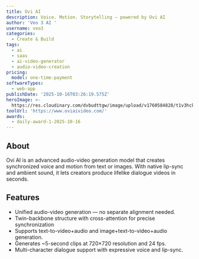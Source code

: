 ```yaml
---
title: Ovi AI
description: Voice. Motion. Storytelling — powered by Ovi AI
author: 'Veo 3 AI '
username: veo3
categories:
  - Create & Build
tags:
  - ai
  - saas
  - ai-video-generator
  - audio-video-creation
pricing:
  model: one-time-payment
softwareTypes:
  - web-app
publishDate: '2025-10-16T03:26:19.575Z'
heroImage: >-
  https://res.cloudinary.com/dvbudttgw/image/upload/v1760584828/t1v3hckxciclou1e2k25.webp
toolUrl: 'https://www.oviaivideo.com/'
awards:
  - daily-award-1-2025-10-16
---
```

## About
Ovi AI is an advanced audio-video generation model that creates synchronized voice and motion from text or images. With native lip-sync and ambient sound, it lets creators produce lifelike dialogue videos in seconds.

## Features
- Unified audio-video generation — no separate alignment needed.
- Twin-backbone structure with cross-attention for precise synchronization
- Supports text-to-video+audio and image+text-to-video+audio generation.
- Generates ~5-second clips at 720×720 resolution and 24 fps.
- Multi-character dialogue support with expressive voice and lip-sync.
